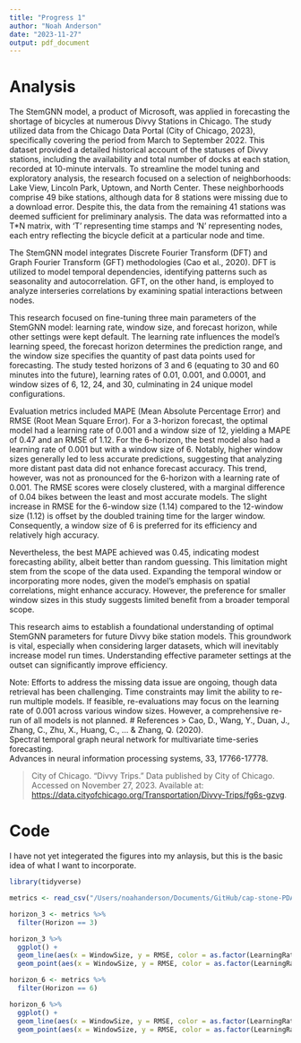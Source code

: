 ```yaml
---
title: "Progress 1"
author: "Noah Anderson"
date: "2023-11-27"
output: pdf_document
---
```


# Analysis

The StemGNN model, a product of Microsoft, was applied in forecasting the shortage of bicycles at numerous Divvy Stations in Chicago. The study utilized data from the Chicago Data Portal (City of Chicago, 2023), specifically covering the period from March to September 2022. This dataset provided a detailed historical account of the statuses of Divvy stations, including the availability and total number of docks at each station, recorded at 10-minute intervals. To streamline the model tuning and exploratory analysis, the research focused on a selection of neighborhoods: Lake View, Lincoln Park, Uptown, and North Center. These neighborhoods comprise 49 bike stations, although data for 8 stations were missing due to a download error. Despite this, the data from the remaining 41 stations was deemed sufficient for preliminary analysis. The data was reformatted into a T*N matrix, with 'T' representing time stamps and 'N' representing nodes, each entry reflecting the bicycle deficit at a particular node and time.

The StemGNN model integrates Discrete Fourier Transform (DFT) and Graph Fourier Transform (GFT) methodologies (Cao et al., 2020). DFT is utilized to model temporal dependencies, identifying patterns such as seasonality and autocorrelation. GFT, on the other hand, is employed to analyze interseries correlations by examining spatial interactions between nodes.

This research focused on fine-tuning three main parameters of the StemGNN model: learning rate, window size, and forecast horizon, while other settings were kept default. The learning rate influences the model's learning speed, the forecast horizon determines the prediction range, and the window size specifies the quantity of past data points used for forecasting. The study tested horizons of 3 and 6 (equating to 30 and 60 minutes into the future), learning rates of 0.01, 0.001, and 0.0001, and window sizes of 6, 12, 24, and 30, culminating in 24 unique model configurations.

Evaluation metrics included MAPE (Mean Absolute Percentage Error) and RMSE (Root Mean Square Error). For a 3-horizon forecast, the optimal model had a learning rate of 0.001 and a window size of 12, yielding a MAPE of 0.47 and an RMSE of 1.12. For the 6-horizon, the best model also had a learning rate of 0.001 but with a window size of 6. Notably, higher window sizes generally led to less accurate predictions, suggesting that analyzing more distant past data did not enhance forecast accuracy. This trend, however, was not as pronounced for the 6-horizon with a learning rate of 0.001. The RMSE scores were closely clustered, with a marginal difference of 0.04 bikes between the least and most accurate models. The slight increase in RMSE for the 6-window size (1.14) compared to the 12-window size (1.12) is offset by the doubled training time for the larger window. Consequently, a window size of 6 is preferred for its efficiency and relatively high accuracy.

Nevertheless, the best MAPE achieved was 0.45, indicating modest forecasting ability, albeit better than random guessing. This limitation might stem from the scope of the data used. Expanding the temporal window or incorporating more nodes, given the model's emphasis on spatial correlations, might enhance accuracy. However, the preference for smaller window sizes in this study suggests limited benefit from a broader temporal scope.

This research aims to establish a foundational understanding of optimal StemGNN parameters for future Divvy bike station models. This groundwork is vital, especially when considering larger datasets, which will inevitably increase model run times. Understanding effective parameter settings at the outset can significantly improve efficiency.

Note: Efforts to address the missing data issue are ongoing, though data retrieval has been challenging. Time constraints may limit the ability to re-run multiple models. If feasible, re-evaluations may focus on the learning rate of 0.001 across various window sizes. However, a comprehensive re-run of all models is not planned.
# References 
> Cao, D., Wang, Y., Duan, J., Zhang, C., Zhu, X., Huang, C., ... & Zhang, Q. (2020).  
Spectral temporal graph neural network for multivariate time-series forecasting.  
Advances in neural information processing systems, 33, 17766-17778.


> City of Chicago. "Divvy Trips." Data published by City of Chicago. Accessed on November 27, 2023. Available at: <https://data.cityofchicago.org/Transportation/Divvy-Trips/fg6s-gzvg>.

# Code

I have not yet integerated the figures into my anlaysis, but this is the basic idea of what I want to incorporate. 

```r
library(tidyverse)
```

```r
metrics <- read_csv("/Users/noahanderson/Documents/GitHub/cap-stone-PDAT/src/eval/metrics/metrics_df.csv")
```


```r

horizon_3 <- metrics %>%
  filter(Horizon == 3)

horizon_3 %>%
  ggplot() +
  geom_line(aes(x = WindowSize, y = RMSE, color = as.factor(LearningRate))) +
  geom_point(aes(x = WindowSize, y = RMSE, color = as.factor(LearningRate)))
```



```r

horizon_6 <- metrics %>%
  filter(Horizon == 6)

horizon_6 %>%
  ggplot() +
  geom_line(aes(x = WindowSize, y = RMSE, color = as.factor(LearningRate))) +
  geom_point(aes(x = WindowSize, y = RMSE, color = as.factor(LearningRate)))
```